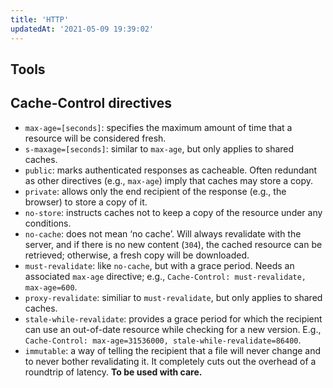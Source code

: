 ```yaml
---
title: 'HTTP'
updatedAt: '2021-05-09 19:39:02'
---
```


## Tools

<Bookmark url="https://securityheaders.com/" />

## Cache-Control directives

- `max-age=[seconds]`: specifies the maximum amount of time that a resource will be considered fresh.
- `s-maxage=[seconds]`: similar to `max-age`, but only applies to shared caches.
- `public`: marks authenticated responses as cacheable. Often redundant as other directives (e.g., `max-age`) imply that caches may store a copy.
- `private`: allows only the end recipient of the response (e.g., the browser) to store a copy of it.
- `no-store`: instructs caches not to keep a copy of the resource under any conditions.
- `no-cache`: does not mean ‘no cache’. Will always revalidate with the server, and if there is no new content (`304`), the cached resource can be retrieved; otherwise, a fresh copy will be downloaded.
- `must-revalidate`: like `no-cache`, but with a grace period. Needs an associated `max-age` directive; e.g., `Cache-Control: must-revalidate, max-age=600`.
- `proxy-revalidate`: similiar to `must-revalidate`, but only applies to shared caches.
- `stale-while-revalidate`: provides a grace period for which the recipient can use an out-of-date resource while checking for a new version. E.g., `Cache-Control: max-age=31536000, stale-while-revalidate=86400`.
- `immutable`: a way of telling the recipient that a file will never change and to never bother revalidating it. It completely cuts out the overhead of a roundtrip of latency. **To be used with care.**
